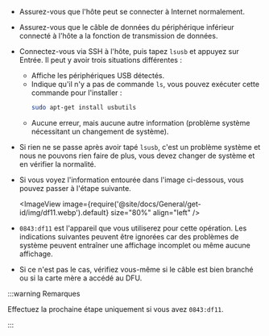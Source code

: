 * Assurez-vous que l'hôte peut se connecter à Internet normalement.
* Assurez-vous que le câble de données du périphérique inférieur connecté à l'hôte a la fonction de transmission de données.
* Connectez-vous via SSH à l'hôte, puis tapez `lsusb` et appuyez sur Entrée. Il peut y avoir trois situations différentes :
    * Affiche les périphériques USB détectés.
    * Indique qu'il n'y a pas de commande `ls`, vous pouvez exécuter cette commande pour l'installer :
        ```bash
        sudo apt-get install usbutils
        ```
    * Aucune erreur, mais aucune autre information (problème système nécessitant un changement de système).
* Si rien ne se passe après avoir tapé `lsusb`, c'est un problème système et nous ne pouvons rien faire de plus, vous devez changer de système et en vérifier la normalité.
* Si vous voyez l'information entourée dans l'image ci-dessous, vous pouvez passer à l'étape suivante.

    <ImageView image={require('@site/docs/General/get-id/img/df11.webp').default} size="80%" align="left" /> 

* `0843:df11` est l'appareil que vous utiliserez pour cette opération. Les indications suivantes peuvent être ignorées car des problèmes de système peuvent entraîner une affichage incomplet ou même aucune affichage.
* Si ce n'est pas le cas, vérifiez vous-même si le câble est bien branché ou si la carte mère a accédé au DFU.

:::warning Remarques

Effectuez la prochaine étape uniquement si vous avez `0843:df11`.

:::